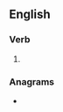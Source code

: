 ==English==

===Verb===
{{head|en|present participle}}

# {{present participle of|hassle|lang=en|nocat=1}}

===Anagrams===
* {{anagrams|en|a=aghilnss|Singhals|ashlings|lashings|slangish|slashing}}